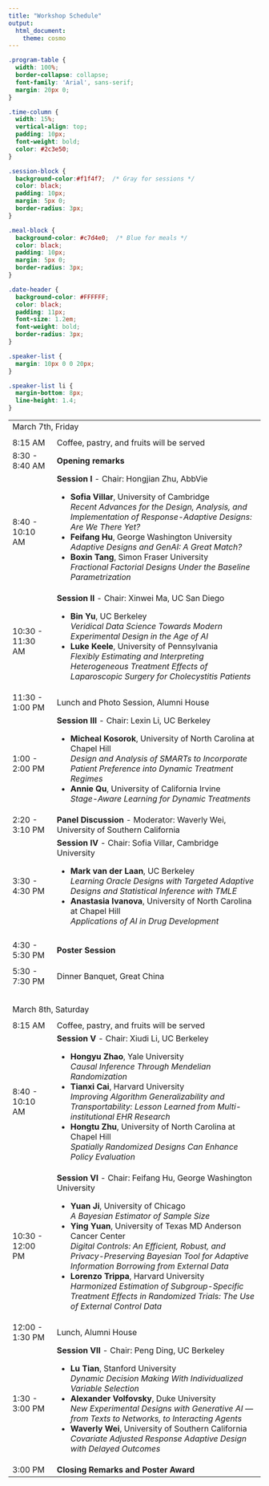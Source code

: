 ```yaml
---
title: "Workshop Schedule"
output: 
  html_document:
    theme: cosmo
---
```


```css
.program-table {
  width: 100%;
  border-collapse: collapse;
  font-family: 'Arial', sans-serif;
  margin: 20px 0;
}

.time-column {
  width: 15%;
  vertical-align: top;
  padding: 10px;
  font-weight: bold;
  color: #2c3e50;
}

.session-block {
  background-color:#f1f4f7;  /* Gray for sessions */
  color: black;
  padding: 10px;
  margin: 5px 0;
  border-radius: 3px;
}

.meal-block {
  background-color: #c7d4e0;  /* Blue for meals */
  color: black;
  padding: 10px;
  margin: 5px 0;
  border-radius: 3px;
}

.date-header {
  background-color: #FFFFFF;  
  color: black;
  padding: 11px;
  font-size: 1.2em;
  font-weight: bold;
  border-radius: 3px;
}

.speaker-list {
  margin: 10px 0 0 20px;
}

.speaker-list li {
  margin-bottom: 8px;
  line-height: 1.4;
}
```

<table class="program-table">

<tr><td colspan="2" class="date-header">March 7th, Friday</td></tr>
<tr>
  <td colspan="2" style="height: 1px;"></td>
</tr>
<tr>
<td class="time-column">8:15 AM</td>
<td><div class="meal-block">Coffee, pastry, and fruits will be served</div></td>
</tr>

<tr>
<td class="time-column">8:30 - 8:40 AM</td>
<td>
<div class="session-block">
<strong>Opening remarks</strong>
</td>
</tr>

<tr>
<td class="time-column">8:40 - 10:10 AM</td>
<td>
<div class="session-block">
<strong>Session I </strong> - Chair: Hongjian Zhu, AbbVie 
<ul class="speaker-list">
<li><strong>Sofia Villar</strong>, University of Cambridge<br><em>Recent Advances for the Design, Analysis, and Implementation of Response-Adaptive Designs: Are We There Yet?</em></li>
<li><strong>Feifang Hu</strong>, George Washington University<br><em>Adaptive Designs and GenAI: A Great Match?</em></li>
<li><strong>Boxin Tang</strong>, Simon Fraser University<br><em>Fractional Factorial Designs Under the Baseline Parametrization</em></li>
</ul>
</div>
</td>
</tr>

<tr>
<td class="time-column">10:30 - 11:30 AM</td>
<td>
<div class="session-block">
<strong>Session II</strong> - Chair: Xinwei Ma, UC San Diego
<ul class="speaker-list">
<li><strong>Bin Yu</strong>, UC Berkeley<br><em>Veridical Data Science Towards Modern Experimental Design in the Age of AI</em></li>
<li><strong>Luke Keele</strong>, University of Pennsylvania<br><em>Flexibly Estimating and Interpreting Heterogeneous Treatment Effects of Laparoscopic Surgery for Cholecystitis Patients</em></li>
</ul>
</div>
</td>
</tr>

<tr>
<td class="time-column">11:30 - 1:00 PM</td>
<td><div class="meal-block">Lunch and Photo Session, Alumni House</div></td>
</tr>

<tr>
<td class="time-column">1:00 - 2:00 PM</td>
<td>
<div class="session-block">
<strong>Session III</strong> - Chair: Lexin Li, UC Berkeley
<ul class="speaker-list">
<li><strong>Micheal Kosorok</strong>, University of North Carolina at Chapel Hill<br><em>Design and Analysis of SMARTs to Incorporate Patient Preference into Dynamic Treatment Regimes</em></li>
<li><strong>Annie Qu</strong>, University of California Irvine<br><em>Stage-Aware Learning for Dynamic Treatments</em></li>
</ul>
</div>
</td>
</tr>

<tr>
<td class="time-column">2:20 - 3:10 PM</td>
<td>
<div class="session-block">
<strong>Panel Discussion</strong> - Moderator: Waverly Wei, University of Southern California
</td>
</tr>

<tr>
<td class="time-column">3:30 - 4:30 PM</td>
<td>
<div class="session-block">
<strong>Session IV</strong> - Chair: Sofia Villar, Cambridge University
<ul class="speaker-list">
<li><strong>Mark van der Laan</strong>, UC Berkeley<br><em>Learning Oracle Designs with Targeted Adaptive Designs and Statistical Inference with TMLE</em></li>
<li><strong>Anastasia Ivanova</strong>, University of North Carolina at Chapel Hill<br><em>Applications of AI in Drug Development</em></li>
</ul>
</div>
</td>
</tr>

<tr>
<td class="time-column">4:30 - 5:30 PM</td>
<td>
<div class="session-block">
<strong>Poster Session</strong>
</div>
</td>
</tr>

<tr>
<td class="time-column">5:30 - 7:30 PM</td>
<td><div class="meal-block">Dinner Banquet, Great China</div></td>
</tr>

<tr>
  <td colspan="2" style="height: 30px;"></td>
</tr>

<tr><td colspan="2" class="date-header">March 8th, Saturday</td></tr>

<tr>
  <td colspan="2" style="height: 1px;"></td>
</tr>
<tr>
<td class="time-column">8:15 AM</td>
<td><div class="meal-block">Coffee, pastry, and fruits will be served</div></td>
</tr>
<tr>
<td class="time-column">8:40 - 10:10 AM</td>
<td>
<div class="session-block">
<strong>Session V</strong> - Chair: Xiudi Li, UC Berkeley
<ul class="speaker-list">
<li><strong>Hongyu Zhao</strong>, Yale University<br><em>Causal Inference Through Mendelian Randomization</em></li>
<li><strong>Tianxi Cai</strong>, Harvard University<br><em>Improving Algorithm Generalizability and Transportability: Lesson Learned from Multi-institutional EHR Research</em></li>
<li><strong>Hongtu Zhu</strong>, University of North Carolina at Chapel Hill<br><em>Spatially Randomized Designs Can Enhance Policy Evaluation</em></li>
</ul>
</div>
</td>
</tr>

<tr>
<td class="time-column">10:30 - 12:00 PM</td>
<td>
<div class="session-block">
<strong>Session VI</strong> - Chair: Feifang Hu, George Washington University
<ul class="speaker-list">
<li><strong>Yuan Ji</strong>, University of Chicago<br><em>A Bayesian Estimator of Sample Size</em></li>
<li><strong>Ying Yuan</strong>, University of Texas MD Anderson Cancer Center<br><em>Digital Controls: An Efficient, Robust, and Privacy-Preserving Bayesian Tool for Adaptive Information Borrowing from External Data</em></li>
<li><strong>Lorenzo Trippa</strong>, Harvard University<br><em>Harmonized Estimation of Subgroup-Specific Treatment Effects in Randomized Trials: The Use of External Control Data</em></li>
</ul>
</div>
</td>
</tr>

<tr>
<td class="time-column">12:00 - 1:30 PM</td>
<td><div class="meal-block">Lunch, Alumni House</div></td>
</tr>

<tr>
<td class="time-column">1:30 - 3:00 PM</td>
<td>
<div class="session-block">
<strong>Session VII</strong> - Chair: Peng Ding, UC Berkeley
<ul class="speaker-list">
<li><strong>Lu Tian</strong>, Stanford University<br><em>Dynamic Decision Making With Individualized Variable Selection</em></li>
<li><strong>Alexander Volfovsky</strong>, Duke University<br><em>New Experimental Designs with Generative AI — from Texts to Networks, to Interacting Agents</em></li>
<li><strong>Waverly Wei</strong>, University of Southern California<br><em>Covariate Adjusted Response Adaptive Design with Delayed Outcomes</em></li>
</ul>
</div>
</td>
</tr>

<tr>
<td class="time-column">3:00 PM</td>
<td>
<div class="session-block">
<strong>Closing Remarks and Poster Award</strong>
</td>
</tr>

</table>